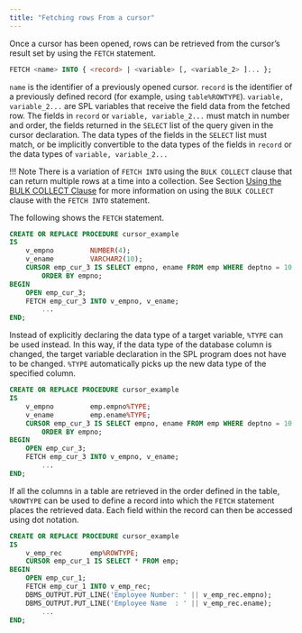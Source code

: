 ```yaml
---
title: "Fetching rows From a cursor"
---
```


<div id="fetching_rows_from_a_cursor" class="registered_link"></div>

Once a cursor has been opened, rows can be retrieved from the cursor’s result set by using the `FETCH` statement.

```sql
FETCH <name> INTO { <record> | <variable> [, <variable_2> ]... };
```

`name` is the identifier of a previously opened cursor. `record` is the identifier of a previously defined record (for example, using `table%ROWTYPE`). `variable, variable_2...` are SPL variables that receive the field data from the fetched row. The fields in `record` or `variable, variable_2...` must match in number and order, the fields returned in the `SELECT` list of the query given in the cursor declaration. The data types of the fields in the `SELECT` list must match, or be implicitly convertible to the data types of the fields in `record` or the data types of `variable, variable_2...`

!!! Note
    There is a variation of `FETCH INTO` using the `BULK COLLECT` clause that can return multiple rows at a time into a collection. See Section [Using the BULK COLLECT Clause](../12_working_with_collections/04_using_the_bulk_collect_clause/#using_the_bulk_collect_clause) for more information on using the `BULK COLLECT` clause with the `FETCH INTO` statement.

The following shows the `FETCH` statement.

```sql
CREATE OR REPLACE PROCEDURE cursor_example
IS
    v_empno         NUMBER(4);
    v_ename         VARCHAR2(10);
    CURSOR emp_cur_3 IS SELECT empno, ename FROM emp WHERE deptno = 10
        ORDER BY empno;
BEGIN
    OPEN emp_cur_3;
    FETCH emp_cur_3 INTO v_empno, v_ename;
        ...
END;
```

Instead of explicitly declaring the data type of a target variable, `%TYPE` can be used instead. In this way, if the data type of the database column is changed, the target variable declaration in the SPL program does not have to be changed. `%TYPE` automatically picks up the new data type of the specified column.

```sql
CREATE OR REPLACE PROCEDURE cursor_example
IS
    v_empno         emp.empno%TYPE;
    v_ename         emp.ename%TYPE;
    CURSOR emp_cur_3 IS SELECT empno, ename FROM emp WHERE deptno = 10
        ORDER BY empno;
BEGIN
    OPEN emp_cur_3;
    FETCH emp_cur_3 INTO v_empno, v_ename;
        ...
END;
```

If all the columns in a table are retrieved in the order defined in the table, `%ROWTYPE` can be used to define a record into which the `FETCH` statement places the retrieved data. Each field within the record can then be accessed using dot notation.

```sql
CREATE OR REPLACE PROCEDURE cursor_example
IS
    v_emp_rec       emp%ROWTYPE;
    CURSOR emp_cur_1 IS SELECT * FROM emp;
BEGIN
    OPEN emp_cur_1;
    FETCH emp_cur_1 INTO v_emp_rec;
    DBMS_OUTPUT.PUT_LINE('Employee Number: ' || v_emp_rec.empno);
    DBMS_OUTPUT.PUT_LINE('Employee Name  : ' || v_emp_rec.ename);
        ...
END;
```
